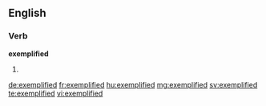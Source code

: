 ==English==

===Verb===
'''exemplified'''

# {{past of|[[exemplify]]}}

[[de:exemplified]]
[[fr:exemplified]]
[[hu:exemplified]]
[[mg:exemplified]]
[[sv:exemplified]]
[[te:exemplified]]
[[vi:exemplified]]